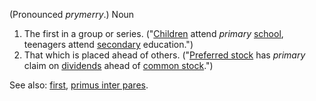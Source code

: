 (Pronounced ''prymerry''.)
Noun
#The first in a group or series. ("[[Children]] attend ''primary'' [[school]], teenagers attend [[secondary]] education.")
#That which is placed ahead of others.  ("[[Preferred stock]] has ''primary'' claim on [[dividends]] ahead of [[common stock]].")

See also: [[first]], [[primus inter pares]].